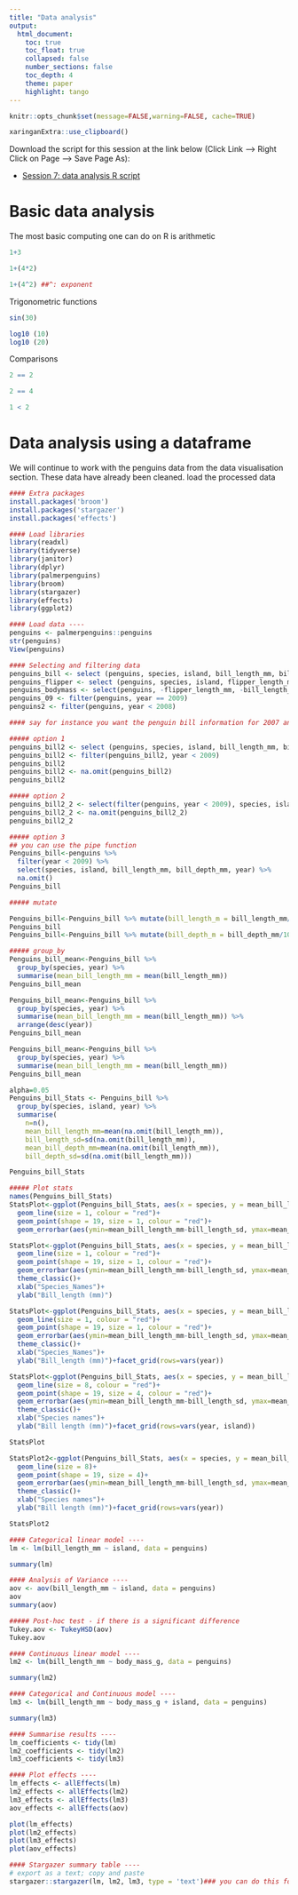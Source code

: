 ```yaml
---
title: "Data analysis"
output:
  html_document:
    toc: true
    toc_float: true
    collapsed: false
    number_sections: false
    toc_depth: 4
    theme: paper
    highlight: tango
---
```


```r
knitr::opts_chunk$set(message=FALSE,warning=FALSE, cache=TRUE)
```

```r
xaringanExtra::use_clipboard()
```

Download the script for this session at the link below (Click Link --> Right Click on Page --> Save Page As):

* [Session 7: data analysis R script](https://raw.githubusercontent.com/jdmwhite/R_Workshop/main/scripts/7_Data_Analysis.R)

# Basic data analysis

The most basic computing one can do on R is arithmetic
```r
1+3

```


```r
1+(4*2)

```
```r
1+(4^2) ##^: exponent

```
Trigonometric functions
```r
sin(30)

```
```r
log10 (10)
log10 (20)

```
Comparisons 

```r
2 == 2

```
```r
2 == 4

```
```r
1 < 2

```


# Data analysis using a dataframe

We will continue to work with the penguins data from the data visualisation section. These data have already been cleaned. 
load the processed data

```r
#### Extra packages 
install.packages('broom')
install.packages('stargazer')
install.packages('effects')

#### Load libraries
library(readxl)
library(tidyverse)
library(janitor)
library(dplyr)
library(palmerpenguins)
library(broom)
library(stargazer)
library(effects)
library(ggplot2)
```

```r
#### Load data ----
penguins <- palmerpenguins::penguins
str(penguins)
View(penguins)
```

```r
#### Selecting and filtering data
penguins_bill <- select (penguins, species, island, bill_length_mm, bill_depth_mm)
penguins_flipper <- select (penguins, species, island, flipper_length_mm)
penguins_bodymass <- select(penguins, -flipper_length_mm, -bill_length_mm, -bill_depth_mm)
penguins_09 <- filter(penguins, year == 2009)
penguins2 <- filter(penguins, year < 2008)

#### say for instance you want the penguin bill information for 2007 and 2008 only

##### option 1
penguins_bill2 <- select (penguins, species, island, bill_length_mm, bill_depth_mm, year)
penguins_bill2 <- filter(penguins_bill2, year < 2009)
penguins_bill2
penguins_bill2 <- na.omit(penguins_bill2)
penguins_bill2

##### option 2
penguins_bill2_2 <- select(filter(penguins, year < 2009), species, island, bill_length_mm, bill_depth_mm, year)
penguins_bill2_2 <- na.omit(penguins_bill2_2)
penguins_bill2_2

##### option 3 
## you can use the pipe function
Penguins_bill<-penguins %>%
  filter(year < 2009) %>%
  select(species, island, bill_length_mm, bill_depth_mm, year) %>% 
  na.omit()
Penguins_bill
```

```r
##### mutate

Penguins_bill<-Penguins_bill %>% mutate(bill_length_m = bill_length_mm/1000) #added a new column with new units for bill_length
Penguins_bill
Penguins_bill<-Penguins_bill %>% mutate(bill_depth_m = bill_depth_mm/1000)

##### group_by
Penguins_bill_mean<-Penguins_bill %>%
  group_by(species, year) %>% 
  summarise(mean_bill_length_mm = mean(bill_length_mm))
Penguins_bill_mean

Penguins_bill_mean<-Penguins_bill %>%
  group_by(species, year) %>% 
  summarise(mean_bill_length_mm = mean(bill_length_mm)) %>% 
  arrange(desc(year))
Penguins_bill_mean

Penguins_bill_mean<-Penguins_bill %>%
  group_by(species, year) %>% 
  summarise(mean_bill_length_mm = mean(bill_length_mm))
Penguins_bill_mean

alpha=0.05
Penguins_bill_Stats <- Penguins_bill %>%
  group_by(species, island, year) %>%
  summarise( 
    n=n(),
    mean_bill_length_mm=mean(na.omit(bill_length_mm)),
    bill_length_sd=sd(na.omit(bill_length_mm)),
    mean_bill_depth_mm=mean(na.omit(bill_length_mm)),
    bill_depth_sd=sd(na.omit(bill_length_mm)))

Penguins_bill_Stats
```

```r
##### Plot stats 
names(Penguins_bill_Stats)
StatsPlot<-ggplot(Penguins_bill_Stats, aes(x = species, y = mean_bill_length_mm))+
  geom_line(size = 1, colour = "red")+
  geom_point(shape = 19, size = 1, colour = "red")+
  geom_errorbar(aes(ymin=mean_bill_length_mm-bill_length_sd, ymax=mean_bill_length_mm+bill_length_sd),width=.5, colour ="black", linetype = "solid")

StatsPlot<-ggplot(Penguins_bill_Stats, aes(x = species, y = mean_bill_length_mm))+
  geom_line(size = 1, colour = "red")+
  geom_point(shape = 19, size = 1, colour = "red")+
  geom_errorbar(aes(ymin=mean_bill_length_mm-bill_length_sd, ymax=mean_bill_length_mm+bill_length_sd),width=.5, colour ="black", linetype = "solid")+
  theme_classic()+
  xlab("Species_Names")+
  ylab("Bill_length (mm)")

StatsPlot<-ggplot(Penguins_bill_Stats, aes(x = species, y = mean_bill_length_mm))+
  geom_line(size = 1, colour = "red")+
  geom_point(shape = 19, size = 1, colour = "red")+
  geom_errorbar(aes(ymin=mean_bill_length_mm-bill_length_sd, ymax=mean_bill_length_mm+bill_length_sd),width=.5, colour ="black", linetype = "solid")+
  theme_classic()+
  xlab("Species_Names")+
  ylab("Bill_length (mm)")+facet_grid(rows=vars(year))

StatsPlot<-ggplot(Penguins_bill_Stats, aes(x = species, y = mean_bill_length_mm))+
  geom_line(size = 8, colour = "red")+
  geom_point(shape = 19, size = 4, colour = "red")+
  geom_errorbar(aes(ymin=mean_bill_length_mm-bill_length_sd, ymax=mean_bill_length_mm+bill_length_sd),width=.1, colour ="black", linetype = "solid")+
  theme_classic()+
  xlab("Species names")+
  ylab("Bill length (mm)")+facet_grid(rows=vars(year, island))

StatsPlot

StatsPlot2<-ggplot(Penguins_bill_Stats, aes(x = species, y = mean_bill_length_mm, col=island))+
  geom_line(size = 8)+
  geom_point(shape = 19, size = 4)+
  geom_errorbar(aes(ymin=mean_bill_length_mm-bill_length_sd, ymax=mean_bill_length_mm+bill_length_sd),width=.1, colour ="black", linetype = "solid")+
  theme_classic()+
  xlab("Species names")+
  ylab("Bill length (mm)")+facet_grid(rows=vars(year))

StatsPlot2

```

```r
#### Categorical linear model ----
lm <- lm(bill_length_mm ~ island, data = penguins)

summary(lm)

#### Analysis of Variance ----
aov <- aov(bill_length_mm ~ island, data = penguins)
aov
summary(aov)

##### Post-hoc test - if there is a significant difference
Tukey.aov <- TukeyHSD(aov)
Tukey.aov
```

```r
#### Continuous linear model ----
lm2 <- lm(bill_length_mm ~ body_mass_g, data = penguins)

summary(lm2)
```

```r
#### Categorical and Continuous model ----
lm3 <- lm(bill_length_mm ~ body_mass_g + island, data = penguins)

summary(lm3)
```

```r
#### Summarise results ----
lm_coefficients <- tidy(lm)
lm2_coefficients <- tidy(lm2)
lm3_coefficients <- tidy(lm3)
```

```r
#### Plot effects ----
lm_effects <- allEffects(lm)
lm2_effects <- allEffects(lm2)
lm3_effects <- allEffects(lm3)
aov_effects <- allEffects(aov)

plot(lm_effects)
plot(lm2_effects)
plot(lm3_effects)
plot(aov_effects)
```

```r
#### Stargazer summary table ----
# export as a text; copy and paste
stargazer::stargazer(lm, lm2, lm3, type = 'text')### you can do this for the aov too
```
